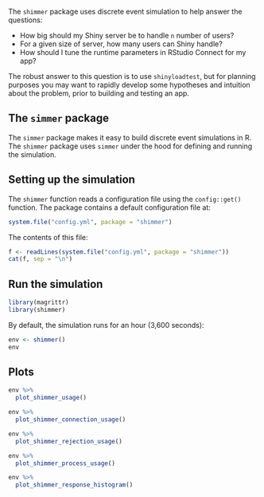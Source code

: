 The `shimmer` package uses discrete event simulation to help answer the questions:

  * How big should my Shiny server be to handle `n` number of users?
  * For a given size of server, how many users can Shiny handle?
  * How should I tune the runtime parameters in RStudio Connect for my app?

  The robust answer to this question is to use `shinyloadtest`, but for planning purposes you may want to rapidly develop some hypotheses and intuition about the problem, prior to building and testing an app.


## The `simmer` package

The `simmer` package makes it easy to build discrete event simulations in R. The `shimmer` package uses `simmer` under the hood for defining and running the simulation.

## Setting up the simulation

The `shimmer` function reads a configuration file using the `config::get()` function.  The package contains a default configuration file at:

  ```r
system.file("config.yml", package = "shimmer")
```

The contents of this file:

  ```r
f <- readLines(system.file("config.yml", package = "shimmer"))
cat(f, sep = "\n")
```

## Run the simulation


```r
library(magrittr)
library(shimmer)
```

By default, the simulation runs for an hour (3,600 seconds):

```r
env <- shimmer()
env
```


## Plots

```r
env %>%
  plot_shimmer_usage()
```

```r
env %>%
  plot_shimmer_connection_usage()
```
```r
env %>%
  plot_shimmer_rejection_usage()
```

```r
env %>%
  plot_shimmer_process_usage()
```

```r
env %>%
  plot_shimmer_response_histogram()
```

